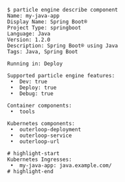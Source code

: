 ```console
$ particle engine describe component
Name: my-java-app
Display Name: Spring Boot®
Project Type: springboot
Language: Java
Version: 1.2.0
Description: Spring Boot® using Java
Tags: Java, Spring Boot

Running in: Deploy

Supported particle engine features:
 •  Dev: true
 •  Deploy: true
 •  Debug: true

Container components:
 •  tools

Kubernetes components:
 •  outerloop-deployment
 •  outerloop-service
 •  outerloop-url

# highlight-start
Kubernetes Ingresses:
 •  my-java-app: java.example.com/
# highlight-end


```